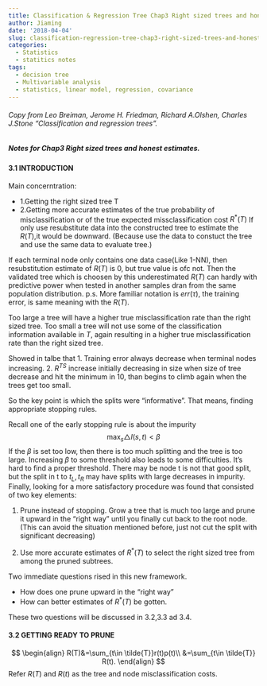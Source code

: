 ```yaml
---
title: Classification & Regression Tree Chap3 Right sized trees and honest estimates
author: Jiaming
date: '2018-04-04'
slug: classification-regression-tree-chap3-right-sized-trees-and-honest-estimates
categories:
  - Statistics
  - statitics notes
tags:
  - decision tree
  - Multivariable analysis
  - statistics, linear model, regression, covariance
---
```


###### Copy from Leo Breiman, Jerome H. Friedman, Richard A.Olshen, Charles J.Stone "Classification and regression trees".

##### Notes for Chap3 Right sized trees and honest estimates.

#### 3.1 INTRODUCTION



Main concerntration: 

- 1.Getting the right sized tree T 
- 2.Getting more accurate estimates of the true probability of misclassification or of the true expected missclassification cost $R^*(T)$ 
If only use resubstitute data into the constructed tree to estimate the $R(T)$,it would be downward. (Because use the data to constuct the tree and use the same data to evaluate tree.)

If each terminal node only contains one data case(Like 1-NN), then resubstitution estimate of $R(T)$ is 0, but true value is ofc not. 
Then the validated tree which is choosen by this underestimated $R(T)$ can hardly with predictive power when tested in another samples dran from the same population distribution.
p.s. More familiar notation is $err(\tau)$, the training error, is same meaning with the $R(T)$.


Too large a tree will have a higher true misclassification rate than the right sized tree.
Too small a tree will not use some of the classification information available in $T$, again resulting in a higher true misclassification rate than the right sized tree.

Showed in talbe that 
1. Training error always decrease when terminal nodes increasing.
2. $R^{TS}$ increase initially decreasing in size when size of tree decrease and hit the minimum in 10, than begins to climb again when the trees get too small.

So the key point is which the splits were "informative". That means, finding appropriate stopping rules.

Recall one of the early stopping rule is about the impurity
$$
\operatorname*{\max}_s \triangle I(s,t)<\beta
$$
If the $\beta$ is set too low, then there is too much splitting and the tree is too large. Increasing $\beta$ to some threshold also leads to some difficulties. It's hard to find a proper threshold. There may be node t is not that good split, but the split in t to $t_L,t_R$ may have splits with large decreases in impurity. 
Finally, looking for a more satisfactory procedure was found that consisted of two key elements:

1. Prune instead of stopping. Grow a tree that is much too large and prune it upward in the "right way" until you finally cut back to the root node. (This can avoid the situation mentioned before, just not cut the split with significant decreasing)

2. Use more accurate estimates of $R^*(T)$ to select the right sized tree from among the pruned subtrees.


Two immediate questions rised in this new framework.

- How does one prune upward in the "right way"
- How can better estimates of $R^*(T)$ be gotten.

These two questions will be discussed in 3.2,3.3 ad 3.4.

#### 3.2 GETTING READY TO PRUNE
$$
\begin{align}
R(T)&=\sum_{t\in \tilde{T}}r(t)p(t)\\
&=\sum_{t\in \tilde{T}} R(t).
\end{align}
$$
Refer $R(T)$ and $R(t)$ as the tree and node misclassification costs.


